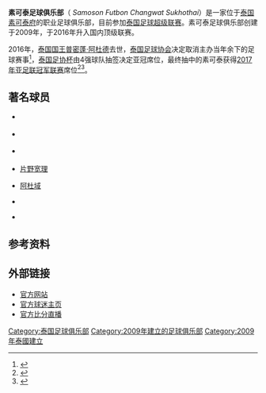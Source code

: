 {{noteTA|G1=Football|T=zh-cn:素可泰足球俱乐部;zh-hk:素可泰足球會;}}
{{Football club infobox
| clubname   = 素可泰<br /> {{lang|th|สุโขทัย เอฟซี}}
| image      = [[File:Logo_for_Sukhothai_FC.png|180px]]
| fullname   = 素可泰足球俱乐部<br /> {{lang|th|สโมสรฟุตบอลจังหวัดสุโขทัย}}
| nickname   = 火蝙蝠（{{lang|th|ค้างคาวไฟ}}）
| founded    = {{Start date and age|2009}}
| ground     = [[素可泰府|素可泰府]]，{{le|他叻琅体育场|Thalay Luang Stadium}}
| capacity   = 8,000
| chairman   = 颂沙·特素丁
| manager    = 颂猜·玛蒙
| league     = [[泰國乙組足球聯賽|泰國乙組足球聯賽]]
| season     = 2020–21
| position   = 泰甲，第 14 位（降班）
| website    = http://www.sukhothaifootballclub.com/
| pattern_la1 =
| pattern_b1  =_whitecollarplain
| pattern_ra1 =
| pattern_so1 = _3whitehoops
| leftarm1    = fc4e01
| body1       = fc4e01
| rightarm1   = fc4e01
| shorts1     = fc4e01
| socks1      = fc4e01
| pattern_la2 =
| pattern_b2  = _whitecollarplain
| pattern_ra2 =
| pattern_so2 = _whitentop
| leftarm2    = 0b3bc2
| body2       = 0b3bc2
| rightarm2   = 0b3bc2
| shorts2     = 0b3bc2
| socks2      = 0b3bc2
}}
'''素可泰足球俱乐部'''（{{lang-th|สโมสรฟุตบอลจังหวัดสุโขทัย}} ''Samoson Futbon Changwat Sukhothai''）是一家位于[[泰国|泰国]][[素可泰府|素可泰府]]的职业足球俱乐部，目前参加[[泰国足球超级联赛|泰国足球超级联赛]]。素可泰足球俱乐部创建于2009年，于2016年升入国内顶级联赛。

2016年，[[泰国国王|泰国国王]][[普密蓬·阿杜德|普密蓬·阿杜德]]去世，[[泰国足球协会|泰国足球协会]]决定取消主办当年余下的足球赛事<ref>{{cite news|title=ประกาศ : เรื่องยุติการแข่งขันกีฬาฟุตบอล ฟุตซอล ฟุตบอลชายหาด ประจำฤดูกาล ๒๕๕๙|url=http://www.thaileague.co.th/official/?r=News/NewsRead&id=1684|date=October 14, 2016|access-date=2019-06-09|archive-url=https://web.archive.org/web/20190214200330/https://www.thaileague.co.th/official/?r=News%2FNewsRead&id=1684|archive-date=2019-02-14|dead-url=yes}}</ref>，[[泰国足协杯|泰国足协杯]]由4强球队抽签决定亚冠席位，最终抽中的素可泰获得[[2017年亚足联冠军联赛|2017年亚足联冠军联赛]]席位<ref>{{cite web|url=http://www.bangkokpost.com/news/sports/1110897/kirins-bag-title-as-league-ties-are-cancelled|title=Kirins bag title as league ties are cancelled|publisher=Bangkok Post|date=15 October 2016}}</ref><ref>{{cite web|url=http://www.goal.com/th/news/4280/%E0%B8%9F%E0%B8%B8%E0%B8%95%E0%B8%9A%E0%B8%AD%E0%B8%A5%E0%B9%84%E0%B8%97%E0%B8%A2/2016/10/20/28653582/BREAKING-%E0%B8%84%E0%B9%89%E0%B8%B2%E0%B8%A7%E0%B8%84%E0%B8%B2%E0%B8%87%E0%B9%84%E0%B8%9F%E0%B8%88%E0%B8%B1%E0%B8%9A%E0%B8%89%E0%B8%A5%E0%B8%B2%E0%B8%81%E0%B8%84%E0%B8%A7%E0%B9%89%E0%B8%B2%E0%B8%AA%E0%B8%B4%E0%B8%97%E0%B8%98%E0%B8%B4%E0%B9%8C%E0%B9%80%E0%B8%9E%E0%B8%A5%E0%B8%A2%E0%B9%8C%E0%B8%AD%E0%B8%AD%E0%B8%9F-ACL|title=OFFICIAL : สุโขทัยจับสลากได้สิทธิ์ลุย ACL 2017|publisher=GOAL.com|date=20 October 2016|access-date=2016-11-26|archive-date=2016-10-22|archive-url=https://web.archive.org/web/20161022193225/http://www.goal.com/th/news/4280/%E0%B8%9F%E0%B8%B8%E0%B8%95%E0%B8%9A%E0%B8%AD%E0%B8%A5%E0%B9%84%E0%B8%97%E0%B8%A2/2016/10/20/28653582/BREAKING-%E0%B8%84%E0%B9%89%E0%B8%B2%E0%B8%A7%E0%B8%84%E0%B8%B2%E0%B8%87%E0%B9%84%E0%B8%9F%E0%B8%88%E0%B8%B1%E0%B8%9A%E0%B8%89%E0%B8%A5%E0%B8%B2%E0%B8%81%E0%B8%84%E0%B8%A7%E0%B9%89%E0%B8%B2%E0%B8%AA%E0%B8%B4%E0%B8%97%E0%B8%98%E0%B8%B4%E0%B9%8C%E0%B9%80%E0%B8%9E%E0%B8%A5%E0%B8%A2%E0%B9%8C%E0%B8%AD%E0%B8%AD%E0%B8%9F-ACL|dead-url=no}}</ref>。

== 著名球员 ==
* {{flagicon|THA}} {{le|育他蓬·西拉功|Yuttapong Srilakorn}}
* {{flagicon|THA}} {{le|披七·猜汶|Pichit Jaibun}}
* {{flagicon|THA}} {{le|冲普·森朴|Chompoo Sangpo}}
* {{flagicon|JPN}} [[片野宽理|片野宽理]]
* {{flagicon|MNE}} [[阿杜域|阿杜域]]
* {{flagicon|Kyrgyzstan}} {{le|安东·泽姆良努辛|Anton Zemlianukhin}}
* {{flagicon|Cote d'Ivoire}} {{le|比朗姆·迪乌夫|Bireme Diouf}}

== 参考资料 ==
{{Reflist}}

== 外部链接 ==
* [https://web.archive.org/web/20140826113403/http://www.sukhothaifootballclub.com/2013/ 官方网站]
* [http://www.facebook.com/SukhothaiFC.fanpage 官方球迷主页]
* [https://www.facebook.com/pages/%E0%B8%AA%E0%B8%B8%E0%B9%82%E0%B8%82%E0%B8%97%E0%B8%B1%E0%B8%A2%E0%B9%80%E0%B8%AD%E0%B8%9F%E0%B8%8B%E0%B8%B5-%E0%B8%AD%E0%B8%AD%E0%B8%99%E0%B9%84%E0%B8%A5%E0%B8%99%E0%B9%8C/487944574579706 官方比分直播]

[[Category:泰国足球俱乐部|Category:泰国足球俱乐部]]
[[Category:2009年建立的足球俱乐部|Category:2009年建立的足球俱乐部]]
[[Category:2009年泰國建立|Category:2009年泰國建立]]